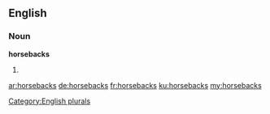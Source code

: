 ==English==

===Noun===
'''horsebacks'''

# {{plural of|horseback}}

[[Category:English plurals]]

[[ar:horsebacks]]
[[de:horsebacks]]
[[fr:horsebacks]]
[[ku:horsebacks]]
[[my:horsebacks]]